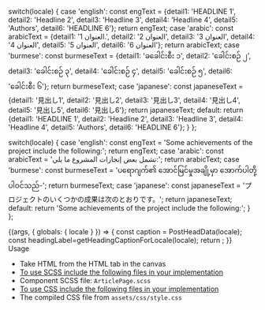 

  switch(locale) {
    case 'english': const engText = {detail1: 'HEADLINE 1', detail2: 'Headline 2', detail3: 'Headline 3', detail4: 'Headline 4', detail5: 'Authors', detail6: 'HEADLINE 6'}; return engText;
    case 'arabic': const arabicText = {detail1: 'العنوان 1.', detail2: 'العنوان 2', detail3: 'العنوان 3', detail4: 'العنوان 4', detail5: 'العنوان 5', detail6: 'العنوان 6'}; return arabicText;
    case 'burmese': const burmeseText = {detail1: 'ခခေါင်းစီး ၁', detail2: 'ခေါင်းစဉ် ၂', detail3: 'ခေါင်းစဉ် ၃', detail4: 'ခေါင်းစဉ် ၄', detail5: 'ခေါင်းစဉ် ၅', detail6: 'ခေါင်းစီး ၆'}; return burmeseText;
    case 'japanese': const japaneseText = {detail1: '見出し1', detail2: '見出し2', detail3: '見出し3', detail4: '見出し4', detail5: '見出し5', detail6: '見出し6'}; return japaneseText;
    default:
      return {detail1: 'HEADLINE 1', detail2: 'Headline 2', detail3: 'Headline 3', detail4: 'Headline 4', detail5: 'Authors', detail6: 'HEADLINE 6'};
  }
};

  switch(locale) {
    case 'english': const engText = 'Some achievements of the project include the following:'; return engText;
    case 'arabic': const arabicText = 'تشمل بعض إنجازات المشروع ما يلي:'; return arabicText;
    case 'burmese': const burmeseText = 'ပရောဂျက်၏ အောင်မြင်မှုအချို့မှာ အောက်ပါတို့ ပါဝင်သည်-'; return burmeseText;
    case 'japanese': const japaneseText = 'プロジェクトのいくつかの成果は次のとおりです。'; return japaneseText;
    default: return 'Some achievements of the project include the following:';
  }
};

<Meta title="Organism/article" />

<style>{`
 .subheading {
    font-weight: 700;
    font-size: 24px;
    color: #031c2d;
    letter-spacing: 1.5px;
    line-height: 24px;
    margin-bottom: 12px;
    margin-top: 40px;
  }
  .sbdocs .sbdocs-p,
  .sbdocs .sbdocs-li{
    font-size: 1rem;
  }
`}</style>

<Story name="ArticlePage">
  {(args, { globals: { locale } }) => {
    const caption = PostHeadData(locale);
    const headingLabel=getHeadingCaptionForLocale(locale);
    return <ArticlePage 
    featuredCardContent={featuredCardContent(locale)}
    headingLabel={headingLabel} footerData={footerData(locale)} 
    listData={listData(locale)} headingData={getAuthorCaptionForLocale(locale)} 
    paraLabel={paraLabel(locale)} blockquoteData={blockquoteData(locale)}
     authorCardData={AuthorCardData(locale)} imageCaptionData={imageCaptionData(locale)}
      data={caption.postheaderdata} header={caption.header} country={caption.country} 
      description={caption.description} active={'default'}></ArticlePage>;
  }}
</Story>

<div className="subheading">Usage</div>
<ul>
<li>Take HTML from the HTML tab in the canvas</li>
<li><u>To use SCSS include the following files in your implementation</u></li>
<li>Component SCSS file: <code>ArticlePage.scss</code></li>
<li><u>To use CSS include the following files in your implementation</u></li>
<li>The compiled CSS file from <code>assets/css/style.css</code></li>
</ul>
